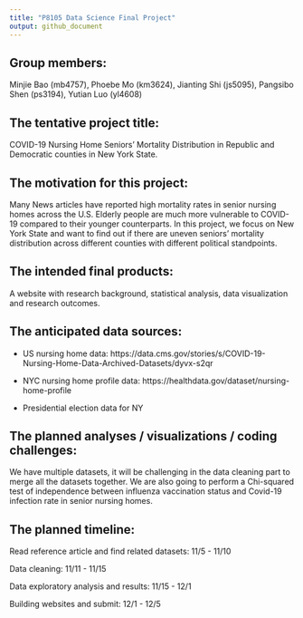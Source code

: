 ```yaml
---
title: "P8105 Data Science Final Project"
output: github_document
---
```


## Group members:
Minjie Bao (mb4757), Phoebe Mo (km3624), Jianting Shi (js5095), Pangsibo Shen (ps3194), Yutian Luo (yl4608)

## The tentative project title:
COVID-19 Nursing Home Seniors’ Mortality Distribution in Republic and Democratic counties in New York State.

## The motivation for this project:
Many News articles have reported high mortality rates in senior nursing homes across the U.S. Elderly people are much more vulnerable to COVID-19 compared to their younger counterparts.  In this project, we focus on New York State and want to find out if there are uneven seniors’ mortality distribution across different counties with different political standpoints. 

## The intended final products:
A website with research background, statistical analysis, data visualization and research outcomes.

## The anticipated data sources:
* US nursing home data: https://data.cms.gov/stories/s/COVID-19-Nursing-Home-Data-Archived-Datasets/dyvx-s2qr

* NYC nursing home profile data: https://healthdata.gov/dataset/nursing-home-profile

* Presidential election data for NY

## The planned analyses / visualizations / coding challenges:
We have multiple datasets, it will be challenging in the data cleaning part to merge all the datasets together. We are also going to perform a Chi-squared test of independence between influenza vaccination status and Covid-19 infection rate in senior nursing homes. 

## The planned timeline:
Read reference article and find related datasets: 11/5 - 11/10

Data cleaning: 11/11 - 11/15

Data exploratory analysis and results: 11/15 - 12/1

Building websites and submit:	12/1 - 12/5
